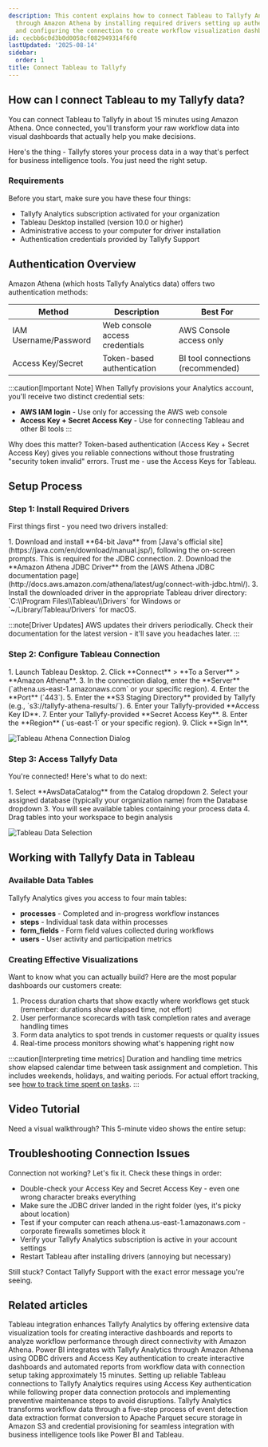 ```yaml
---
description: This content explains how to connect Tableau to Tallyfy Analytics data
  through Amazon Athena by installing required drivers setting up authentication credentials
  and configuring the connection to create workflow visualization dashboards.
id: cecbb6c0d3b0d0058cf082949314f6f0
lastUpdated: '2025-08-14'
sidebar:
  order: 1
title: Connect Tableau to Tallyfy
---
```



## How can I connect Tableau to my Tallyfy data?

You can connect Tableau to Tallyfy in about 15 minutes using Amazon Athena. Once connected, you'll transform your raw workflow data into visual dashboards that actually help you make decisions.

Here's the thing - Tallyfy stores your process data in a way that's perfect for business intelligence tools. You just need the right setup.

### Requirements

Before you start, make sure you have these four things:

- Tallyfy Analytics subscription activated for your organization
- Tableau Desktop installed (version 10.0 or higher)
- Administrative access to your computer for driver installation
- Authentication credentials provided by Tallyfy Support

## Authentication Overview

Amazon Athena (which hosts Tallyfy Analytics data) offers two authentication methods:

| Method | Description | Best For |
|--------|-------------|----------|
| IAM Username/Password | Web console access credentials | AWS Console access only |
| Access Key/Secret | Token-based authentication | BI tool connections (recommended) |

:::caution[Important Note]
When Tallyfy provisions your Analytics account, you'll receive two distinct credential sets:
- **AWS IAM login** - Use only for accessing the AWS web console 
- **Access Key + Secret Access Key** - Use for connecting Tableau and other BI tools
:::

Why does this matter? Token-based authentication (Access Key + Secret Access Key) gives you reliable connections without those frustrating "security token invalid" errors. Trust me - use the Access Keys for Tableau.

## Setup Process

### Step 1: Install Required Drivers

First things first - you need two drivers installed:

<Steps>
1. Download and install **64-bit Java** from [Java's official site](https://java.com/en/download/manual.jsp/), following the on-screen prompts. This is required for the JDBC connection.
2. Download the **Amazon Athena JDBC Driver** from the [AWS Athena JDBC documentation page](http://docs.aws.amazon.com/athena/latest/ug/connect-with-jdbc.html/).
3. Install the downloaded driver in the appropriate Tableau driver directory: `C:\\Program Files\\Tableau\\Drivers` for Windows or `~/Library/Tableau/Drivers` for macOS.
</Steps>

:::note[Driver Updates]
AWS updates their drivers periodically. Check their documentation for the latest version - it'll save you headaches later.
:::

### Step 2: Configure Tableau Connection

<Steps>
1. Launch Tableau Desktop.
2. Click **Connect** > **To a Server** > **Amazon Athena**.
3. In the connection dialog, enter the **Server** (`athena.us-east-1.amazonaws.com` or your specific region).
4. Enter the **Port** (`443`).
5. Enter the **S3 Staging Directory** provided by Tallyfy (e.g., `s3://tallyfy-athena-results/`).
6. Enter your Tallyfy-provided **Access Key ID**.
7. Enter your Tallyfy-provided **Secret Access Key**.
8. Enter the **Region** (`us-east-1` or your specific region).
9. Click **Sign In**.
</Steps>

![Tableau Athena Connection Dialog](https://screenshots.tallyfy.com/tableau-athena-connection.png)

### Step 3: Access Tallyfy Data

You're connected! Here's what to do next:

<Steps>
1. Select **AwsDataCatalog** from the Catalog dropdown
2. Select your assigned database (typically your organization name) from the Database dropdown
3. You will see available tables containing your process data
4. Drag tables into your workspace to begin analysis
</Steps>

![Tableau Data Selection](https://screenshots.tallyfy.com/tableau-data-selection.png)

## Working with Tallyfy Data in Tableau

### Available Data Tables

Tallyfy Analytics gives you access to four main tables:

- **processes** - Completed and in-progress workflow instances
- **steps** - Individual task data within processes
- **form_fields** - Form field values collected during workflows
- **users** - User activity and participation metrics

### Creating Effective Visualizations

Want to know what you can actually build? Here are the most popular dashboards our customers create:

1. Process duration charts that show exactly where workflows get stuck (remember: durations show elapsed time, not effort)
2. User performance scorecards with task completion rates and average handling times
3. Form data analytics to spot trends in customer requests or quality issues
4. Real-time process monitors showing what's happening right now

:::caution[Interpreting time metrics]
Duration and handling time metrics show elapsed calendar time between task assignment and completion. This includes weekends, holidays, and waiting periods. For actual effort tracking, see [how to track time spent on tasks](/products/pro/tutorials/how-to/track-time-in-tasks/#analytics-timestamps-inherit-these-challenges).
:::

## Video Tutorial

Need a visual walkthrough? This 5-minute video shows the entire setup:

<lite-vimeo videoid="359349723"></lite-vimeo>

## Troubleshooting Connection Issues

Connection not working? Let's fix it. Check these things in order:

- Double-check your Access Key and Secret Access Key - even one wrong character breaks everything
- Make sure the JDBC driver landed in the right folder (yes, it's picky about location)
- Test if your computer can reach athena.us-east-1.amazonaws.com - corporate firewalls sometimes block it
- Verify your Tallyfy Analytics subscription is active in your account settings
- Restart Tableau after installing drivers (annoying but necessary)

Still stuck? Contact Tallyfy Support with the exact error message you're seeing.


## Related articles
<CardGrid>
<LinkTitleCard header="<b>Analytics > Tableau</b>" href="/products/pro/integrations/analytics/tableau/" > Tableau integration enhances Tallyfy Analytics by offering extensive data visualization tools for creating interactive dashboards and reports to analyze workflow performance through direct connectivity with Amazon Athena. </LinkTitleCard>
<LinkTitleCard header="<b>Powerbi > Connect Power BI</b>" href="/products/pro/integrations/analytics/powerbi/how-to-analyze-tallyfy-workflows-with-power-bi/" > Power BI integrates with Tallyfy Analytics through Amazon Athena using ODBC drivers and Access Key authentication to create interactive dashboards and automated reports from workflow data with connection setup taking approximately 15 minutes. </LinkTitleCard>
<LinkTitleCard header="<b>Tableau > Troubleshoot issues</b>" href="/products/pro/integrations/analytics/tableau/how-to-troubleshoot-data-connection-issues-in-tallyfy/" > Setting up reliable Tableau connections to Tallyfy Analytics requires using Access Key authentication while following proper data connection protocols and implementing preventive maintenance steps to avoid disruptions. </LinkTitleCard>
<LinkTitleCard header="<b>Analytics > How Tallyfy Analytics works</b>" href="/products/pro/integrations/analytics/how-does-tallyfy-analytics-process-my-data/" > Tallyfy Analytics transforms workflow data through a five-step process of event detection data extraction format conversion to Apache Parquet secure storage in Amazon S3 and credential provisioning for seamless integration with business intelligence tools like Power BI and Tableau. </LinkTitleCard>
</CardGrid>